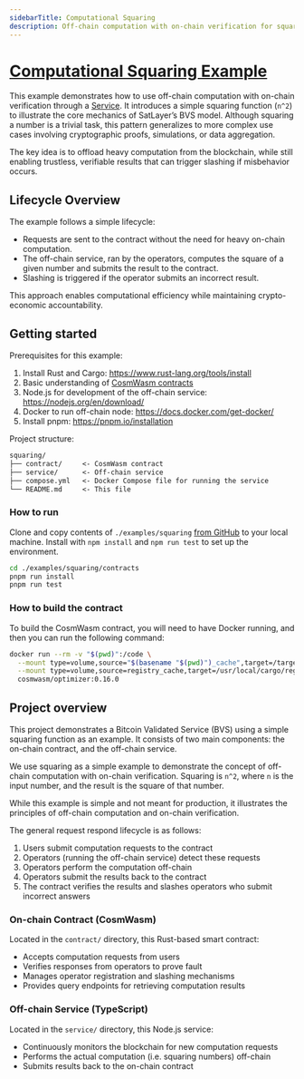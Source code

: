 ```yaml
---
sidebarTitle: Computational Squaring
description: Off-chain computation with on-chain verification for squaring a number.
---
```


# [Computational Squaring Example](https://github.com/satlayer/satlayer-bvs/blob/main/examples/cw/squaring/README.mdx)

This example demonstrates how to use off-chain computation with on-chain verification through a
[Service](/architecture/services). It introduces a simple squaring function (`n^2`) to illustrate the
core mechanics of SatLayer’s BVS model. Although squaring a number is a trivial task, this pattern
generalizes to more complex use cases involving cryptographic proofs, simulations, or data aggregation.

The key idea is to offload heavy computation from the blockchain, while still enabling trustless, verifiable
results that can trigger slashing if misbehavior occurs.

## Lifecycle Overview

The example follows a simple lifecycle:

- Requests are sent to the contract without the need for heavy on-chain computation.
- The off-chain service,
  ran by the operators, computes the square of a given number and submits the result to the contract.
- Slashing is triggered if the operator submits an incorrect result.

This approach enables computational efficiency while maintaining crypto-economic accountability.

## Getting started

Prerequisites for this example:

1. Install Rust and Cargo: https://www.rust-lang.org/tools/install
2. Basic understanding of [CosmWasm contracts](/cosmwasm/developer)
3. Node.js for development of the off-chain service: https://nodejs.org/en/download/
4. Docker to run off-chain node: https://docs.docker.com/get-docker/
5. Install pnpm: https://pnpm.io/installation

Project structure:

```txt
squaring/
├── contract/     <- CosmWasm contract
├── service/      <- Off-chain service
├── compose.yml   <- Docker Compose file for running the service
└── README.md     <- This file
```

### How to run

Clone and copy contents of `./examples/squaring` [from GitHub](https://github.com/satlayer/satlayer-bvs/tree/main/examples/squaring) to your local machine.
Install with `npm install` and `npm run test` to set up the environment.

```sh filename="run.sh"
cd ./examples/squaring/contracts
pnpm run install
pnpm run test
```

### How to build the contract

To build the CosmWasm contract, you will need to have Docker running, and then you can run the following command:

```sh filename="build.sh"
docker run --rm -v "$(pwd)":/code \
  --mount type=volume,source="$(basename "$(pwd)")_cache",target=/target \
  --mount type=volume,source=registry_cache,target=/usr/local/cargo/registry \
  cosmwasm/optimizer:0.16.0
```

## Project overview

This project demonstrates a Bitcoin Validated Service (BVS) using a simple squaring function as an example.
It consists of two main components: the on-chain contract, and the off-chain service.

We use squaring as a simple example to demonstrate the concept of off-chain computation with on-chain verification.
Squaring is `n^2`, where `n` is the input number, and the result is the square of that number.

While this example is simple and not meant for production,
it illustrates the principles of off-chain computation and on-chain verification.

The general request respond lifecycle is as follows:

1. Users submit computation requests to the contract
2. Operators (running the off-chain service) detect these requests
3. Operators perform the computation off-chain
4. Operators submit the results back to the contract
5. The contract verifies the results and slashes operators who submit incorrect answers

### On-chain Contract (CosmWasm)

Located in the `contract/` directory, this Rust-based smart contract:

- Accepts computation requests from users
- Verifies responses from operators to prove fault
- Manages operator registration and slashing mechanisms
- Provides query endpoints for retrieving computation results

### Off-chain Service (TypeScript)

Located in the `service/` directory, this Node.js service:

- Continuously monitors the blockchain for new computation requests
- Performs the actual computation (i.e. squaring numbers) off-chain
- Submits results back to the on-chain contract
